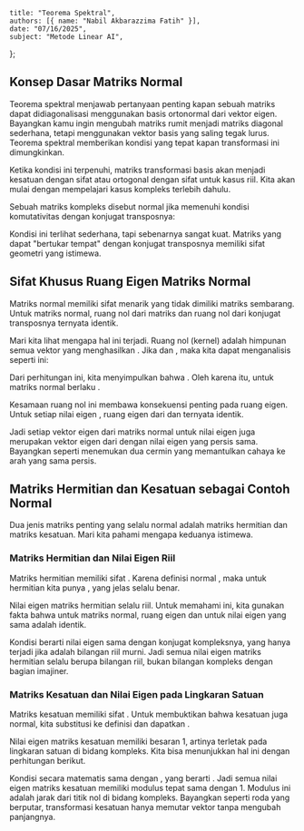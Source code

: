     title: "Teorema Spektral",
    authors: [{ name: "Nabil Akbarazzima Fatih" }],
    date: "07/16/2025",
    subject: "Metode Linear AI",
};

## Konsep Dasar Matriks Normal

Teorema spektral menjawab pertanyaan penting kapan sebuah matriks dapat didiagonalisasi menggunakan basis ortonormal dari vektor eigen. Bayangkan kamu ingin mengubah matriks rumit menjadi matriks diagonal sederhana, tetapi menggunakan vektor basis yang saling tegak lurus. Teorema spektral memberikan kondisi yang tepat kapan transformasi ini dimungkinkan.

Ketika kondisi ini terpenuhi, matriks transformasi basis akan menjadi kesatuan dengan sifat <InlineMath math="S^{-1} = S^H" /> atau ortogonal dengan sifat <InlineMath math="S^{-1} = S^T" /> untuk kasus riil. Kita akan mulai dengan mempelajari kasus kompleks terlebih dahulu.

Sebuah matriks kompleks <InlineMath math="A \in \mathbb{C}^{n \times n}" /> disebut normal jika memenuhi kondisi komutativitas dengan konjugat transposnya:

<BlockMath math="A \cdot A^H = A^H \cdot A" />

Kondisi ini terlihat sederhana, tapi sebenarnya sangat kuat. Matriks yang dapat "bertukar tempat" dengan konjugat transposnya memiliki sifat geometri yang istimewa.

## Sifat Khusus Ruang Eigen Matriks Normal

Matriks normal memiliki sifat menarik yang tidak dimiliki matriks sembarang. Untuk matriks normal, ruang nol dari matriks dan ruang nol dari konjugat transposnya ternyata identik.

Mari kita lihat mengapa hal ini terjadi. Ruang nol (kernel) adalah himpunan semua vektor <InlineMath math="x" /> yang menghasilkan <InlineMath math="Ax = 0" />. Jika <InlineMath math="A^H A = A A^H" /> dan <InlineMath math="Ax = 0" />, maka kita dapat menganalisis seperti ini:

<MathContainer>
<BlockMath math="0 = (Ax)^H (Ax) = x^H A^H Ax = x^H A A^H x = (A^H x)^H (A^H x)" />
</MathContainer>

Dari perhitungan ini, kita menyimpulkan bahwa <InlineMath math="A^H x = 0" />. Oleh karena itu, untuk matriks normal berlaku <InlineMath math="\text{Kern}A^H = \text{Kern}A" />.

Kesamaan ruang nol ini membawa konsekuensi penting pada ruang eigen. Untuk setiap nilai eigen <InlineMath math="\lambda \in \mathbb{C}" />, ruang eigen dari <InlineMath math="A" /> dan <InlineMath math="A^H" /> ternyata identik.

<BlockMath math="\text{Eig}_A(\lambda) = \text{Eig}_{A^H}(\lambda)" />

Jadi setiap vektor eigen dari matriks normal <InlineMath math="A" /> untuk nilai eigen <InlineMath math="\lambda" /> juga merupakan vektor eigen dari <InlineMath math="A^H" /> dengan nilai eigen yang persis sama. Bayangkan seperti menemukan dua cermin yang memantulkan cahaya ke arah yang sama persis.

## Matriks Hermitian dan Kesatuan sebagai Contoh Normal

Dua jenis matriks penting yang selalu normal adalah matriks hermitian dan matriks kesatuan. Mari kita pahami mengapa keduanya istimewa.

### Matriks Hermitian dan Nilai Eigen Riil

Matriks hermitian memiliki sifat <InlineMath math="A^H = A" />. Karena definisi normal <InlineMath math="A \cdot A^H = A^H \cdot A" />, maka untuk hermitian kita punya <InlineMath math="A \cdot A = A \cdot A" />, yang jelas selalu benar.

Nilai eigen matriks hermitian selalu riil. Untuk memahami ini, kita gunakan fakta bahwa untuk matriks normal, ruang eigen <InlineMath math="A" /> dan <InlineMath math="A^H" /> untuk nilai eigen yang sama adalah identik.

<BlockMath math="\text{Eig}_A(\lambda) = \text{Eig}_{A^H}(\lambda) = \text{Eig}_A(\overline{\lambda}) \Rightarrow \lambda = \overline{\lambda}" />

Kondisi <InlineMath math="\lambda = \overline{\lambda}" /> berarti nilai eigen sama dengan konjugat kompleksnya, yang hanya terjadi jika <InlineMath math="\lambda" /> adalah bilangan riil murni. Jadi semua nilai eigen matriks hermitian selalu berupa bilangan riil, bukan bilangan kompleks dengan bagian imajiner.

### Matriks Kesatuan dan Nilai Eigen pada Lingkaran Satuan

Matriks kesatuan memiliki sifat <InlineMath math="A^H = A^{-1}" />. Untuk membuktikan bahwa kesatuan juga normal, kita substitusi ke definisi dan dapatkan <InlineMath math="A \cdot A^H = A \cdot A^{-1} = I = A^{-1} \cdot A = A^H \cdot A" />.

Nilai eigen matriks kesatuan memiliki besaran 1, artinya terletak pada lingkaran satuan di bidang kompleks. Kita bisa menunjukkan hal ini dengan perhitungan berikut.

<MathContainer>
<BlockMath math="\text{Eig}_A(\lambda) = \text{Eig}_{A^H}(\lambda) = \text{Eig}_{A^{-1}}(\lambda) = \text{Eig}_A(\lambda^{-1})" />
<BlockMath math="\Rightarrow \lambda = \lambda^{-1} \Rightarrow \lambda \cdot \overline{\lambda} = 1" />
</MathContainer>

Kondisi <InlineMath math="\lambda \cdot \overline{\lambda} = 1" /> secara matematis sama dengan <InlineMath math="|\lambda|^2 = 1" />, yang berarti <InlineMath math="|\lambda| = 1" />. Jadi semua nilai eigen matriks kesatuan memiliki modulus tepat sama dengan 1. Modulus ini adalah jarak dari titik nol di bidang kompleks. Bayangkan seperti roda yang berputar, transformasi kesatuan hanya memutar vektor tanpa mengubah panjangnya.